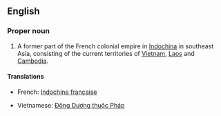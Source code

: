 {{wikipedia}}
==English==

===Proper noun===
{{en-proper noun}}

# A former part of the French colonial empire in [[Indochina]] in southeast Asia, consisting of the current territories of [[Vietnam]], [[Laos]] and [[Cambodia]].

====Translations====
{{trans-top|area of the French empire}}
*French: [[Indochine française]]
{{trans-mid}}
*Vietnamese: [[Đông Dương thuộc Pháp]]
{{trans-bottom}}